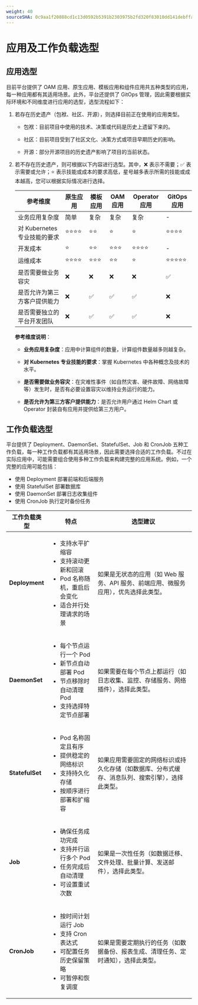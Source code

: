 ```yaml
---
weight: 40
sourceSHA: 0c9aa1f20888cd1c13d0592b5391b2303975b2fd320f83010dd141debffabf8d
---
```


# 应用及工作负载选型

## 应用选型

目前平台提供了 OAM 应用、原生应用、模板应用和组件应用共五种类型的应用，每一种应用都有其适用场景。此外，平台还提供了 GitOps 管理，因此需要根据实际环境和不同维度进行应用的选型，选型流程如下：

1. 若存在历史遗产（包袱、社区、开源），则选择目前正在使用的应用类型。

   - 包袱：目前项目中使用的技术、决策或代码是历史上遗留下来的。

   - 社区：目前项目受到了社区文化、决策方式或项目早期历史的影响。

   - 开源：部分开源项目的历史遗产影响了项目的当前状态。

2. 若不存在历史遗产，则可根据以下内容进行选型。其中，❌ 表示不需要；✅ 表示需要或允许；⭐️ 表示技能或成本的要求高低，星号越多表示所需的技能或成本越高，您可以根据实际情况进行选择。

   | 参考维度                     | 原生应用     | 模板应用  | OAM 应用  | Operator 应用 | GitOps 应用     |
   | ---------------------------- | ------------ | --------- | --------- | ------------- | --------------- |
   | 业务应用复杂度               | 简单         | 复杂      | 复杂      | 复杂          | -               |
   | 对 Kubernetes 专业技能的要求 | ⭐️⭐️⭐️⭐️ | ⭐️⭐️    | ⭐️       | ⭐️           | ⭐️⭐️⭐️⭐️    |
   | 开发成本                     | ⭐️          | ⭐️⭐️    | ⭐️⭐️⭐️ | ⭐️⭐️⭐️⭐️  | -               |
   | 运维成本                     | ⭐️⭐️⭐️⭐️ | ⭐️⭐️⭐️ | ⭐️⭐️    | ⭐️           | ⭐️⭐️⭐️⭐️⭐️ |
   | 是否需要做业务容灾           | ❌           | ❌        | ❌        | ❌            | ✅              |
   | 是否允许为第三方客户提供能力 | ❌           | ✅        | ✅        | ✅            | ❌              |
   | 是否需要独立的平台开发团队   | ❌           | ✅        | ✅        | ✅            | ❌              |

   **参考维度说明**：

   - **业务应用复杂度**：应用中计算组件的数量，计算组件数量越多则越复杂。

   - **对 Kubernetes 专业技能的要求**：掌握 Kubernetes 中各种概念及技术的水平。

   - **是否需要做业务容灾**：在灾难性事件（如自然灾害、硬件故障、网络故障等）发生时，是否有必要设置容灾以维持业务运行的能力。

   - **是否允许为第三方客户提供能力**：是否允许用户通过 Helm Chart 或 Operator 封装自有应用并提供给第三方用户。

## 工作负载选型

平台提供了 Deployment、DaemonSet、StatefulSet、Job 和 CronJob 五种工作负载，每一种工作负载都有其适用场景，因此需要选择合适的工作负载。不过在实际应用中，可能需要组合使用多种工作负载来构建完整的应用系统。例如，一个完整的应用可能包括：

- 使用 Deployment 部署前端和后端服务
- 使用 StatefulSet 部署数据库
- 使用 DaemonSet 部署日志收集组件
- 使用 CronJob 执行定时备份任务

| 工作负载类型    | 特点                                                                                                                          | 选型建议                                                                                         |
| --------------- | ----------------------------------------------------------------------------------------------------------------------------- | ------------------------------------------------------------------------------------------------ |
| **Deployment**  | <ul><li>支持水平扩缩容</li><li>支持滚动更新和回滚</li><li>Pod 名称随机，重启后会变化</li><li>适合并行处理请求的场景</li></ul> | 如果是无状态的应用（如 Web 服务、API 服务、前端应用、微服务应用），优先选择此类型。              |
| **DaemonSet**   | <ul><li>每个节点运行一个 Pod</li><li>新节点自动部署 Pod</li><li>节点移除时自动清理 Pod</li><li>支持选择特定节点部署</li></ul> | 如果需要在每个节点上都运行（如日志收集、监控、存储服务、网络插件），选择此类型。                 |
| **StatefulSet** | <ul><li>Pod 名称固定且有序</li><li>提供稳定的网络标识</li><li>支持持久化存储</li><li>按顺序进行部署和扩缩容</li></ul>         | 如果应用需要固定的网络标识或持久化存储（如数据库、分布式缓存、消息队列、搜索引擎），选择此类型。 |
| **Job**         | <ul><li>确保任务成功完成</li><li>支持并行运行多个 Pod</li><li>任务完成后自动清理</li><li>可设置重试次数</li></ul>             | 如果是一次性任务（如数据迁移、文件处理、批量计算、发送邮件），选择此类型。                       |
| **CronJob**     | <ul><li>按时间计划运行 Job</li><li>支持 Cron 表达式</li><li>可配置任务历史保留策略</li><li>可暂停和恢复调度</li></ul>         | 如果是需要定期执行的任务（如数据备份、报表生成、清理任务、定时通知），选择此类型。               |
